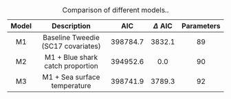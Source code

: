 

| Model | Description                                            |    AIC     | $\Delta$ AIC | Parameters | 
|:-----:|:------------------------------------------------------:|:----------:|:------------:|:----------:|
|  M1   | Baseline Tweedie (SC17 covariates)                    | 398784.7   |   3832.1     |     89     |
|  M2   | M1 + Blue shark catch proportion                      | 394952.6   |     0.0      |     90     |
|  M3   | M1 + Sea surface temperature                          | 398741.9   |   3789.3     |     92     |

: Comparison of different models..



\newpage